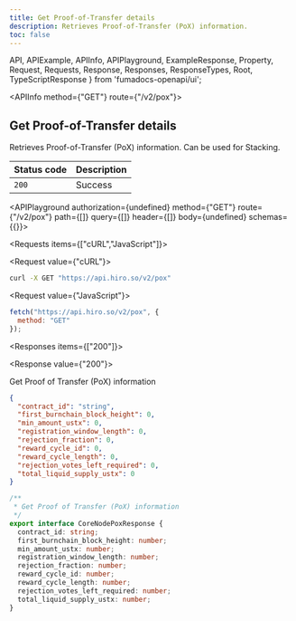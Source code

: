 ```yaml
---
title: Get Proof-of-Transfer details
description: Retrieves Proof-of-Transfer (PoX) information.
toc: false
---
```


  API,
  APIExample,
  APIInfo,
  APIPlayground,
  ExampleResponse,
  Property,
  Request,
  Requests,
  Response,
  Responses,
  ResponseTypes,
  Root,
  TypeScriptResponse
} from 'fumadocs-openapi/ui';

<Root>

<API>

<APIInfo method={"GET"} route={"/v2/pox"}>

## Get Proof-of-Transfer details

Retrieves Proof-of-Transfer (PoX) information. Can be used for Stacking.

| Status code | Description |
| :------ | :------ |
| `200` | Success |

<APIPlayground authorization={undefined} method={"GET"} route={"/v2/pox"} path={[]} query={[]} header={[]} body={undefined} schemas={{}}>

</APIPlayground>

</APIInfo>

<APIExample>

<Requests items={["cURL","JavaScript"]}>

<Request value={"cURL"}>

```bash
curl -X GET "https://api.hiro.so/v2/pox"
```

</Request>

<Request value={"JavaScript"}>

```js
fetch("https://api.hiro.so/v2/pox", {
  method: "GET"
});
```

</Request>

</Requests>

<Responses items={["200"]}>

<Response value={"200"}>

Get Proof of Transfer (PoX) information

<ResponseTypes>

<ExampleResponse>

```json
{
  "contract_id": "string",
  "first_burnchain_block_height": 0,
  "min_amount_ustx": 0,
  "registration_window_length": 0,
  "rejection_fraction": 0,
  "reward_cycle_id": 0,
  "reward_cycle_length": 0,
  "rejection_votes_left_required": 0,
  "total_liquid_supply_ustx": 0
}
```

</ExampleResponse>

<TypeScriptResponse>

```ts
/**
 * Get Proof of Transfer (PoX) information
 */
export interface CoreNodePoxResponse {
  contract_id: string;
  first_burnchain_block_height: number;
  min_amount_ustx: number;
  registration_window_length: number;
  rejection_fraction: number;
  reward_cycle_id: number;
  reward_cycle_length: number;
  rejection_votes_left_required: number;
  total_liquid_supply_ustx: number;
}
```

</TypeScriptResponse>

</ResponseTypes>

</Response>

</Responses>

</APIExample>

</API>

</Root>
